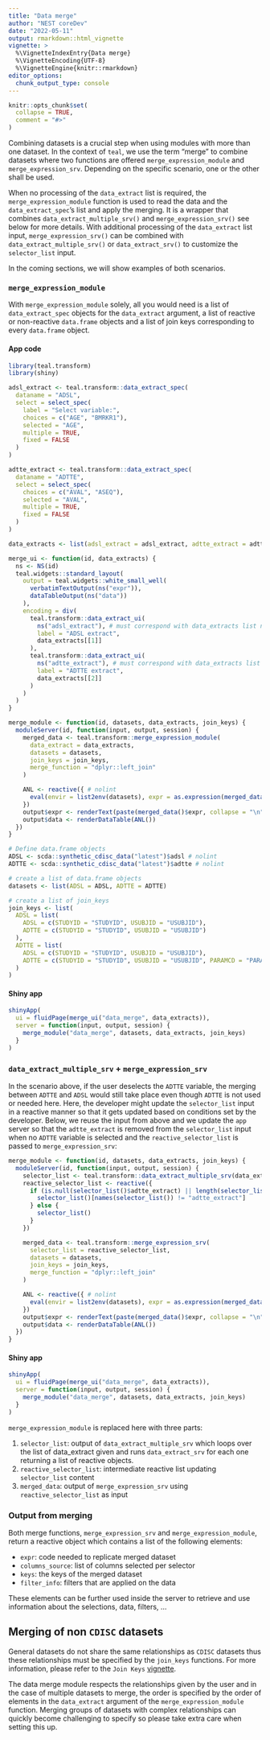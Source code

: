 ```yaml
---
title: "Data merge"
author: "NEST coreDev"
date: "2022-05-11"
output: rmarkdown::html_vignette
vignette: >
  %\VignetteIndexEntry{Data merge}
  %\VignetteEncoding{UTF-8}
  %\VignetteEngine{knitr::rmarkdown}
editor_options:
  chunk_output_type: console
---
```


```r
knitr::opts_chunk$set(
  collapse = TRUE,
  comment = "#>"
)
```

Combining datasets is a crucial step when using modules with more than one dataset. In the context of `teal`, we use 
the term "merge" to combine datasets where two functions are offered `merge_expression_module` and `merge_expression_srv`. Depending on the specific scenario, one or the other shall be used. 

When no processing of the `data_extract` list is required, the `merge_expression_module` function is used to read the data and the `data_extract_spec`'s list and apply the merging. It is a wrapper that combines `data_extract_multiple_srv()` and `merge_expression_srv()` see below for more details.
With additional processing of the `data_extract` list input, `merge_expression_srv()` can be combined with `data_extract_multiple_srv()` or `data_extract_srv()` to customize the `selector_list` input. 

In the coming sections, we will show examples of both scenarios.

### `merge_expression_module`

With `merge_expression_module` solely, all you would need is a list of `data_extract_spec` objects for the `data_extract` argument, a list of reactive or non-reactive `data.frame` objects and a list of join keys 
corresponding to every `data.frame` object.

#### App code

```r
library(teal.transform)
library(shiny)

adsl_extract <- teal.transform::data_extract_spec(
  dataname = "ADSL",
  select = select_spec(
    label = "Select variable:",
    choices = c("AGE", "BMRKR1"),
    selected = "AGE",
    multiple = TRUE,
    fixed = FALSE
  )
)

adtte_extract <- teal.transform::data_extract_spec(
  dataname = "ADTTE",
  select = select_spec(
    choices = c("AVAL", "ASEQ"),
    selected = "AVAL",
    multiple = TRUE,
    fixed = FALSE
  )
)

data_extracts <- list(adsl_extract = adsl_extract, adtte_extract = adtte_extract)

merge_ui <- function(id, data_extracts) {
  ns <- NS(id)
  teal.widgets::standard_layout(
    output = teal.widgets::white_small_well(
      verbatimTextOutput(ns("expr")),
      dataTableOutput(ns("data"))
    ),
    encoding = div(
      teal.transform::data_extract_ui(
        ns("adsl_extract"), # must correspond with data_extracts list names
        label = "ADSL extract",
        data_extracts[[1]]
      ),
      teal.transform::data_extract_ui(
        ns("adtte_extract"), # must correspond with data_extracts list names
        label = "ADTTE extract",
        data_extracts[[2]]
      )
    )
  )
}

merge_module <- function(id, datasets, data_extracts, join_keys) {
  moduleServer(id, function(input, output, session) {
    merged_data <- teal.transform::merge_expression_module(
      data_extract = data_extracts,
      datasets = datasets,
      join_keys = join_keys,
      merge_function = "dplyr::left_join"
    )

    ANL <- reactive({ # nolint
      eval(envir = list2env(datasets), expr = as.expression(merged_data()$expr))
    })
    output$expr <- renderText(paste(merged_data()$expr, collapse = "\n"))
    output$data <- renderDataTable(ANL())
  })
}

# Define data.frame objects
ADSL <- scda::synthetic_cdisc_data("latest")$adsl # nolint
ADTTE <- scda::synthetic_cdisc_data("latest")$adtte # nolint

# create a list of data.frame objects
datasets <- list(ADSL = ADSL, ADTTE = ADTTE)

# create a list of join_keys
join_keys <- list(
  ADSL = list(
    ADSL = c(STUDYID = "STUDYID", USUBJID = "USUBJID"),
    ADTTE = c(STUDYID = "STUDYID", USUBJID = "USUBJID")
  ),
  ADTTE = list(
    ADSL = c(STUDYID = "STUDYID", USUBJID = "USUBJID"),
    ADTTE = c(STUDYID = "STUDYID", USUBJID = "USUBJID", PARAMCD = "PARAMCD")
  )
)
```

#### Shiny app

```r
shinyApp(
  ui = fluidPage(merge_ui("data_merge", data_extracts)),
  server = function(input, output, session) {
    merge_module("data_merge", datasets, data_extracts, join_keys)
  }
)
```

### `data_extract_multiple_srv` + `merge_expression_srv`

In the scenario above, if the user deselects the `ADTTE` variable, the merging between `ADTTE` and `ADSL` would still take place even though `ADTTE` is not used or needed here. Here, the developer might update the `selector_list` input in a reactive manner so that it gets updated based on conditions set by the developer. Below, we reuse the input from above and we update the `app` server so that the `adtte_extract` is removed from the `selector_list` input when no `ADTTE` variable is selected and the `reactive_selector_list` is passed to `merge_expression_srv`:

```r
merge_module <- function(id, datasets, data_extracts, join_keys) {
  moduleServer(id, function(input, output, session) {
    selector_list <- teal.transform::data_extract_multiple_srv(data_extracts, datasets, join_keys)
    reactive_selector_list <- reactive({
      if (is.null(selector_list()$adtte_extract) || length(selector_list()$adtte_extract()$select) == 0) {
        selector_list()[names(selector_list()) != "adtte_extract"]
      } else {
        selector_list()
      }
    })

    merged_data <- teal.transform::merge_expression_srv(
      selector_list = reactive_selector_list,
      datasets = datasets,
      join_keys = join_keys,
      merge_function = "dplyr::left_join"
    )

    ANL <- reactive({ # nolint
      eval(envir = list2env(datasets), expr = as.expression(merged_data()$expr))
    })
    output$expr <- renderText(paste(merged_data()$expr, collapse = "\n"))
    output$data <- renderDataTable(ANL())
  })
}
```

#### Shiny app

```r
shinyApp(
  ui = fluidPage(merge_ui("data_merge", data_extracts)),
  server = function(input, output, session) {
    merge_module("data_merge", datasets, data_extracts, join_keys)
  }
)
```

`merge_expression_module` is replaced here with three parts:

1) `selector_list`: output of `data_extract_multiple_srv` which loops over the list of data_extract given and runs `data_extract_srv` for each one returning a list of reactive objects.
2) `reactive_selector_list`: intermediate reactive list updating `selector_list` content
3) `merged_data`: output of `merge_expression_srv` using `reactive_selector_list` as input

### Output from merging

Both merge functions, `merge_expression_srv` and `merge_expression_module`, return a reactive object which contains a list of the following elements:

-  `expr`: code needed to replicate merged dataset
-  `columns_source`: list of columns selected per selector
-  `keys`: the keys of the merged dataset
-  `filter_info`: filters that are applied on the data

These elements can be further used inside the server to retrieve and use information about the selections, data, filters, ...

## Merging of non `CDISC` datasets

General datasets do not share the same relationships as `CDISC` datasets thus these relationships must be specified by the `join_keys` functions. For more information, please refer to the `Join Keys` [vignette](https://insightsengineering.github.io/teal/articles/join-keys).

The data merge module respects the relationships given by the user and in the case of multiple datasets to merge, the order is specified by the order of elements in the `data_extract` argument of the `merge_expression_module` function. Merging groups of datasets with complex relationships can quickly become challenging to specify so please take extra care when setting this up.
